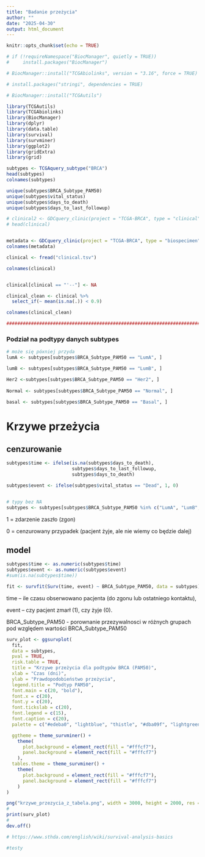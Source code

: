 ```yaml
---
title: "Badanie przeżycia"
author: ""
date: "2025-04-30"
output: html_document
---
```


```r
knitr::opts_chunk$set(echo = TRUE)
```


```r
# if (!requireNamespace("BiocManager", quietly = TRUE))
#     install.packages("BiocManager")

# BiocManager::install("TCGAbiolinks", version = "3.16", force = TRUE)

# install.packages("stringi", dependencies = TRUE)

# BiocManager::install("TCGAutils")
```

```r
library(TCGAutils) 
library(TCGAbiolinks)
library(BiocManager)
library(dplyr)
library(data.table)
library(survival)
library(survminer)
library(ggplot2)
library(gridExtra)
library(grid)

```



```r
subtypes <- TCGAquery_subtype("BRCA")
head(subtypes)
colnames(subtypes)

unique(subtypes$BRCA_Subtype_PAM50)
unique(subtypes$vital_status)
unique(subtypes$days_to_death)
unique(subtypes$days_to_last_followup)

# clinical2 <- GDCquery_clinic(project = "TCGA-BRCA", type = "clinical")
# head(clinical)


metadata <- GDCquery_clinic(project = "TCGA-BRCA", type = "biospecimen")
colnames(metadata)

```


```r

clinical <- fread("clinical.tsv")

colnames(clinical)


clinical[clinical == "'--"] <- NA

clinical_clean <- clinical %>% 
  select_if(~ mean(is.na(.)) < 0.9)

colnames(clinical_clean)

######################################################################################################################################################
```





### Podział na podtypy danych subtypes

```r
# może się póxniej przyda 
lumA <- subtypes[subtypes$BRCA_Subtype_PAM50 == "LumA", ]

lumB <- subtypes[subtypes$BRCA_Subtype_PAM50 == "LumB", ]

Her2 <-subtypes[subtypes$BRCA_Subtype_PAM50 == "Her2", ]
  
Normal <- subtypes[subtypes$BRCA_Subtype_PAM50 == "Normal", ]
  
basal <- subtypes[subtypes$BRCA_Subtype_PAM50 == "Basal", ]
```


# Krzywe przeżycia

## cenzurowanie

```r

subtypes$time <- ifelse(is.na(subtypes$days_to_death),
                        subtypes$days_to_last_followup,
                        subtypes$days_to_death)

subtypes$event <- ifelse(subtypes$vital_status == "Dead", 1, 0)


# typy bez NA
subtypes <- subtypes[subtypes$BRCA_Subtype_PAM50 %in% c("LumA", "LumB", "Basal", "Her2", "Normal"), ]

```

1 = zdarzenie zaszło (zgon)

0 = cenzurowany przypadek (pacjent żyje, ale nie wiemy co będzie dalej)

## model

```r
subtypes$time <- as.numeric(subtypes$time)
subtypes$event <- as.numeric(subtypes$event)
#sum(is.na(subtypes$time))   

fit <- survfit(Surv(time, event) ~ BRCA_Subtype_PAM50, data = subtypes)

```


time – ile czasu obserwowano pacjenta (do zgonu lub ostatniego kontaktu),

event – czy pacjent zmarł (1), czy żyje (0).

BRCA_Subtype_PAM50 - porownanie przezywalnosci w różnych grupach pod względem wartości BRCA_Subtype_PAM50


```r
surv_plot <- ggsurvplot(
  fit,
  data = subtypes,
  pval = TRUE,
  risk.table = TRUE,
  title = "Krzywe przeżycia dla podtypów BRCA (PAM50)",
  xlab = "Czas (dni)",
  ylab = "Prawdopodobieństwo przeżycia",
  legend.title = "Podtyp PAM50",
  font.main = c(20, "bold"),
  font.x = c(20),
  font.y = c(20),
  font.tickslab = c(20),
  font.legend = c(15),
  font.caption = c(20),
  palette = c("#edeba0", "lightblue", "thistle", "#dba09f", "lightgreen"), 

  ggtheme = theme_survminer() + 
    theme(
      plot.background = element_rect(fill = "#fffcf7"),
      panel.background = element_rect(fill = "#fffcf7")
    ),
  tables.theme = theme_survminer() + 
    theme(
      plot.background = element_rect(fill = "#fffcf7"),
      panel.background = element_rect(fill = "#fffcf7")
    )
)

png("krzywe_przezycia_z_tabela.png", width = 3000, height = 2000, res = 150)
# 
print(surv_plot)
# 
dev.off()

# https://www.sthda.com/english/wiki/survival-analysis-basics

#testy

```






